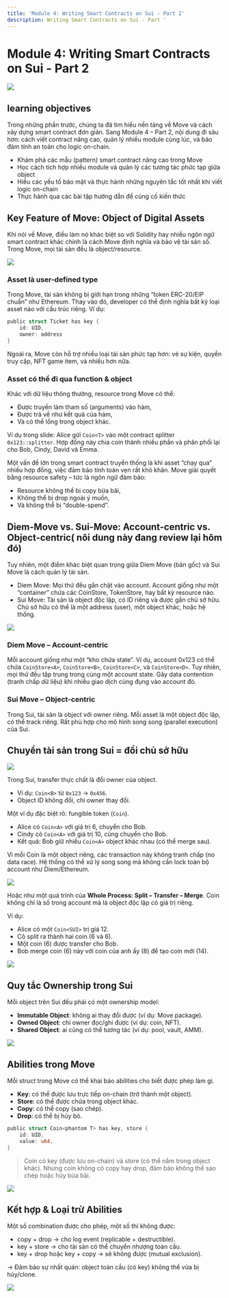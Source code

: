 ```yaml
---
title: 'Module 4: Writing Smart Contracts on Sui - Part 2'
description: Writing Smart Contracts on Sui - Part '
---
```


# Module 4: Writing Smart Contracts on Sui - Part 2

![](https://eistekpnpuvuygeoeyfq.supabase.co/storage/v1/object/public/first_movers/move101/SCR-20250828-obeq.png)



## learning objectives

Trong những phần trước, chúng ta đã tìm hiểu nền tảng về Move và cách xây dựng smart contract đơn giản. Sang Module 4 – Part 2, nội dung đi sâu hơn: cách viết contract nâng cao, quản lý nhiều module cùng lúc, và bảo đảm tính an toàn cho logic on-chain.

- Khám phá các mẫu (pattern) smart contract nâng cao trong Move
- Học cách tích hợp nhiều module và quản lý các tương tác phức tạp giữa object
- Hiểu các yếu tố bảo mật và thực hành những nguyên tắc tốt nhất khi viết logic on-chain
- Thực hành qua các bài tập hướng dẫn để củng cố kiến thức


## Key Feature of Move: Object of Digital Assets

Khi nói về Move, điều làm nó khác biệt so với Solidity hay nhiều ngôn ngữ smart contract khác chính là cách Move định nghĩa và bảo vệ tài sản số. Trong Move, mọi tài sản đều là object/resource.

![](https://eistekpnpuvuygeoeyfq.supabase.co/storage/v1/object/public/first_movers/move101/acc9d24eba8097aae29e7d7654768adc5f5b9d4508d3681e1b1968bb5f95dce6.png)

### Asset là user-defined type

Trong Move, tài sản không bị giới hạn trong những “token ERC-20/EIP chuẩn” như Ethereum. Thay vào đó, developer có thể định nghĩa bất kỳ loại asset nào với cấu trúc riêng. Ví dụ:

```rust
public struct Ticket has key {
    id: UID,
    owner: address
}
```

Ngoài ra, Move còn hỗ trợ nhiều loại tài sản phức tạp hơn: vé sự kiện, quyền truy cập, NFT game item, và nhiều hơn nữa.

###  Asset có thể đi qua function & object

Khác với dữ liệu thông thường, resource trong Move có thể:

- Được truyền làm tham số (arguments) vào hàm,
- Được trả về như kết quả của hàm,
- Và có thể lồng trong object khác.

Ví dụ trong slide: Alice gửi `Coin<T>` vào một contract splitter `0x123::splitter`. Hợp đồng này chia coin thành nhiều phần và phân phối lại cho Bob, Cindy, David và Emma.


Một vấn đề lớn trong smart contract truyền thống là khi asset “chạy qua” nhiều hợp đồng, việc đảm bảo tính toàn vẹn rất khó khăn.
Move giải quyết bằng resource safety – tức là ngôn ngữ đảm bảo:

- Resource không thể bị copy bừa bãi,
- Không thể bị drop ngoài ý muốn,
- Và không thể bị “double-spend”.


## Diem-Move vs. Sui-Move: Account-centric vs. Object-centric( nôi dung này đang review lại hôm đó)


Tuy nhiên, một điểm khác biệt quan trọng giữa Diem Move (bản gốc) và Sui Move là cách quản lý tài sản.

- Diem Move: Mọi thứ đều gắn chặt vào account. Account giống như một “container” chứa các CoinStore, TokenStore, hay bất kỳ resource nào.
- Sui Move: Tài sản là object độc lập, có ID riêng và được gắn chủ sở hữu. Chủ sở hữu có thể là một address (user), một object khác, hoặc hệ thống.

![](https://eistekpnpuvuygeoeyfq.supabase.co/storage/v1/object/public/first_movers/move101/890ef05c5287a72e2da0ac9ce5509c5e1fa2ce211ae0a61eb918c68a25e53ba3.png)

### Diem Move – Account-centric

Mỗi account giống như một “kho chứa state”. Ví dụ, account 0x123 có thể chứa `CoinStore<A>`, `CoinStore<B>`, `CoinStore<C>`, và `CoinStore<D>`. Tuy nhiên, mọi thứ đều tập trung trong cùng một account state. Gây data contention (tranh chấp dữ liệu) khi nhiều giao dịch cùng đụng vào account đó.

### Sui Move – Object-centric

Trong Sui, tài sản là object với owner riêng. Mỗi asset là một object độc lập, có thể track riêng. Rất phù hợp cho mô hình song song (parallel execution) của Sui.



## Chuyển tài sản trong Sui = đổi chủ sở hữu

![](https://eistekpnpuvuygeoeyfq.supabase.co/storage/v1/object/public/first_movers/move101/c649d44c3185ea4a4379a873c396d9cee3ee3b7a5e0eee73113f581b184a0eeb.png)

Trong Sui, transfer thực chất là đổi owner của object.

- Ví dụ: `Coin<B>` từ `0x123` → `0x456`.
- Object ID không đổi, chỉ owner thay đổi.


Một ví dụ đặc biệt rõ: fungible token (`Coin`).

- Alice có `Coin<A>` với giá trị 6, chuyển cho Bob.
- Cindy có `Coin<A>` với giá trị 10, cũng chuyển cho Bob.
- Kết quả: Bob giữ nhiều `Coin<A>` object khác nhau (có thể merge sau).

Vì mỗi Coin là một object riêng, các transaction này không tranh chấp (no data race). Hệ thống có thể xử lý song song mà không cần lock toàn bộ account như Diem/Ethereum.

![](https://eistekpnpuvuygeoeyfq.supabase.co/storage/v1/object/public/first_movers/move101/646cb8a3de0929a9ef16f5b31ef72b1b6870aff0d8c5e4a08413eb6110c4e397.png)

Hoặc như một quá trình của **Whole Process: Split – Transfer – Merge**. Coin không chỉ là số trong account mà là object độc lập có giá trị riêng.

Ví dụ:

- Alice có một `Coin<SUI>` trị giá 12.
- Cô split ra thành hai coin (6 và 6).
- Một coin (6) được transfer cho Bob.
- Bob merge coin (6) này với coin của anh ấy (8) để tạo coin mới (14).

![](https://eistekpnpuvuygeoeyfq.supabase.co/storage/v1/object/public/first_movers/move101/453f824d14506e8ea428da32be5bf27b0cc7a94468de9e2a721cc33b6c7e9ffc.png)


##  Quy tắc Ownership trong Sui

Mỗi object trên Sui đều phải có một ownership model:

- **Immutable Object**: không ai thay đổi được (ví dụ: Move package).
- **Owned Object**: chỉ owner đọc/ghi được (ví dụ: coin, NFT).
- **Shared Object**: ai cũng có thể tương tác (ví dụ: pool, vault, AMM).

![](https://eistekpnpuvuygeoeyfq.supabase.co/storage/v1/object/public/first_movers/move101/5b39bd20651f1785e0b667cbee112da08589fb38cfea6c925250c82d1e39894a.png)


## Abilities trong Move

Mỗi struct trong Move có thể khai báo abilities cho biết được phép làm gì.

- **Key**: có thể được lưu trực tiếp on-chain (trở thành một object).
- **Store**: có thể được chứa trong object khác.
- **Copy**: có thể copy (sao chép).
- **Drop**: có thể bị hủy bỏ.

```rust
public struct Coin<phantom T> has key, store {
    id: UID,
    value: u64,
}
```

> Coin có key (được lưu on-chain) và store (có thể nằm trong object khác). Nhưng coin không có copy hay drop, đảm bảo không thể sao chép hoặc hủy bừa bãi.

![](https://eistekpnpuvuygeoeyfq.supabase.co/storage/v1/object/public/first_movers/move101/c4b248f4b11a059c6ebc986ec0c819064c99b3426d5310bc23a0bc8de5b7743c.png)

## Kết hợp & Loại trừ Abilities

Một số combination được cho phép, một số thì không được:

- copy + drop → cho log event (replicable + destructible).
- key + store → cho tài sản có thể chuyển nhượng toàn cầu.
- key + drop hoặc key + copy → sẽ không được (mutual exclusion).

→ Đảm bảo sự nhất quán: object toàn cầu (có key) không thể vừa bị hủy/clone.

![](https://eistekpnpuvuygeoeyfq.supabase.co/storage/v1/object/public/first_movers/move101/d40adfe4f5486ef31844ab459bcccd1e670b9c0194c06cb00ca1a3267b4d4fa2.png)




